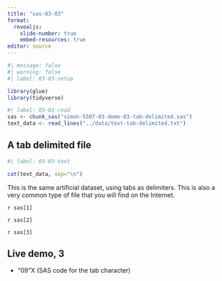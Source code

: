 ```yaml
---
title: "sas-03-03"
format: 
  revealjs:
    slide-number: true
    embed-resources: true
editor: source
---
```


```r
#| message: false
#| warning: false
#| label: 03-03-setup

library(glue)
library(tidyverse)
```

```r
#| label: 03-03-read
sas <- chunk_sas("simon-5507-03-demo-03-tab-delimited.sas")
text_data <- read_lines("../data/text-tab-delimited.txt")
```

## A tab delimited file

```r
#| label: 03-03-text

cat(text_data, sep="\n")
```

::: notes

This is the same artificial dataset, using tabs as delimiters. This is also a very common type of file that you will find on the Internet.

:::

`r sas[1]`

`r sas[2]`

`r sas[3]`

## Live demo, 3

-   "09"X (SAS code for the tab character)
